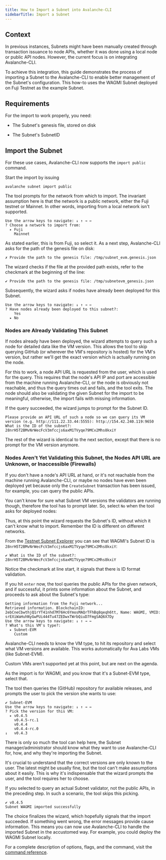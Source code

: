 ```yaml
---
title: How to Import a Subnet into Avalanche-CLI
sidebarTitle: Import a Subnet
---
```

Context[​](#context "Direct link to heading")
---------------------------------------------

In previous instances, Subnets might have been manually created through transaction issuance to node APIs, whether it was done using a local node or public API nodes. However, the current focus is on integrating Avalanche-CLI.

To achieve this integration, this guide demonstrates the process of importing a Subnet to the Avalanche-CLI to enable better management of the Subnet's configuration. This how-to uses the WAGMI Subnet deployed on Fuji Testnet as the example Subnet.

Requirements[​](#requirements "Direct link to heading")
-------------------------------------------------------

For the import to work properly, you need:

*   The Subnet's genesis file, stored on disk
    
*   The Subnet's SubnetID
    

Import the Subnet[​](#import-the-subnet "Direct link to heading")
-----------------------------------------------------------------

For these use cases, Avalanche-CLI now supports the `import public` command.

Start the import by issuing

```
avalanche subnet import public

```


The tool prompts for the network from which to import. The invariant assumption here is that the network is a public network, either the Fuji testnet or Mainnet. In other words, importing from a local network isn't supported.

```
Use the arrow keys to navigate: ↓ ↑ → ←
? Choose a network to import from:
  ▸ Fuji
    Mainnet

```


As stated earlier, this is from Fuji, so select it. As a next step, Avalanche-CLI asks for the path of the genesis file on disk:

```
✗ Provide the path to the genesis file: /tmp/subnet_evm.genesis.json

```


The wizard checks if the file at the provided path exists, refer to the checkmark at the beginning of the line:

```
✔ Provide the path to the genesis file: /tmp/subnetevm_genesis.json

```


Subsequently, the wizard asks if nodes have already been deployed for this Subnet.

```
Use the arrow keys to navigate: ↓ ↑ → ←
? Have nodes already been deployed to this subnet?:
    Yes
  ▸ No

```


### Nodes are Already Validating This Subnet[​](#nodes-are-already-validating-this-subnet "Direct link to heading")

If nodes already have been deployed, the wizard attempts to query such a node for detailed data like the VM version. This allows the tool to skip querying GitHub (or wherever the VM's repository is hosted) for the VM's version, but rather we'll get the exact version which is actually running on the node.

For this to work, a node API URL is requested from the user, which is used for the query. This requires that the node's API IP and port are accessible from the machine running Avalanche-CLI, or the node is obviously not reachable, and thus the query times out and fails, and the tool exits. The node should also be validating the given Subnet for the import to be meaningful, otherwise, the import fails with missing information.

If the query succeeded, the wizard jumps to prompt for the Subnet ID.

```
Please provide an API URL of such a node so we can query its VM version (e.g. http://111.22.33.44:5555): http://154.42.240.119:9650
What is the ID of the subnet?: 28nrH5T2BMvNrWecFcV3mfccjs6axM1TVyqe79MCv2Mhs8kxiY

```


The rest of the wizard is identical to the next section, except that there is no prompt for the VM version anymore.

### Nodes Aren't Yet Validating this Subnet, the Nodes API URL are Unknown, or Inaccessible (Firewalls)[​](#nodes-arent-yet-validating-this-subnet-the-nodes-api-url-are-unknown-or-inaccessible-firewalls "Direct link to heading")

If you don't have a node's API URL at hand, or it's not reachable from the machine running Avalanche-CLI, or maybe no nodes have even been deployed yet because only the `CreateSubnet` transaction has been issued, for example, you can query the public APIs.

You can't know for sure what Subnet VM versions the validators are running though, therefore the tool has to prompt later. So, select `No` when the tool asks for deployed nodes:

Thus, at this point the wizard requests the Subnet's ID, without which it can't know what to import. Remember the ID is different on different networks.

From the [Testnet Subnet Explorer](https://subnets-test.avax.network/WAGMI) you can see that WAGMI's Subnet ID is `28nrH5T2BMvNrWecFcV3mfccjs6axM1TVyqe79MCv2Mhs8kxiY`:

```
✔ What is the ID of the subnet?: 28nrH5T2BMvNrWecFcV3mfccjs6axM1TVyqe79MCv2Mhs8kxiY

```


Notice the checkmark at line start, it signals that there is ID format validation.

If you hit `enter` now, the tool queries the public APIs for the given network, and if successful, it prints some information about the Subnet, and proceeds to ask about the Subnet's type:

```
Getting information from the Fuji network...
Retrieved information. BlockchainID: 2ebCneCbwthjQ1rYT41nhd7M76Hc6YmosMAQrTFhBq8qeqh6tt, Name: WAGMI, VMID: srEXiWaHuhNyGwPUi444Tu47ZEDwxTWrbQiuD7FmgSAQ6X7Dy
Use the arrow keys to navigate: ↓ ↑ → ←
? What's this VM's type?:
  ▸ Subnet-EVM
    Custom

```


Avalanche-CLI needs to know the VM type, to hit its repository and select what VM versions are available. This works automatically for Ava Labs VMs (like Subnet-EVM).

Custom VMs aren't supported yet at this point, but are next on the agenda.

As the import is for WAGMI, and you know that it's a Subnet-EVM type, select that.

The tool then queries the (GitHub) repository for available releases, and prompts the user to pick the version she wants to use:

```
✔ Subnet-EVM
Use the arrow keys to navigate: ↓ ↑ → ←
? Pick the version for this VM:
  ▸ v0.4.5
    v0.4.5-rc.1
    v0.4.4
    v0.4.4-rc.0
↓   v0.4.3

```


There is only so much the tool can help here, the Subnet manager/administrator should know what they want to use Avalanche-CLI for, how, and why they're importing the Subnet.

It's crucial to understand that the correct versions are only known to the user. The latest might be usually fine, but the tool can't make assumptions about it easily. This is why it's indispensable that the wizard prompts the user, and the tool requires her to choose.

If you selected to query an actual Subnet validator, not the public APIs, in the preceding step. In such a scenario, the tool skips this picking.

```
✔ v0.4.5
Subnet WAGMI imported successfully

```


The choice finalizes the wizard, which hopefully signals that the import succeeded. If something went wrong, the error messages provide cause information. This means you can now use Avalanche-CLI to handle the imported Subnet in the accustomed way. For example, you could deploy the WAGMI Subnet locally.

For a complete description of options, flags, and the command, visit the [command reference](/tooling/avalanche-cli#subnet-import).